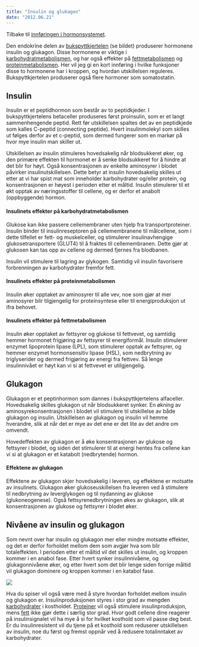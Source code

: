 ```yaml
---
title: "Insulin og glukagon"
date: "2012.06.21"
---
```


Tilbake til [innføringen i hormonsystemet](../../hormonsystemet.qmd "En innføring i hormonsystemet").

Den endokrine delen av [bukspyttkjertelen](brokenlink/skjoldbruskkjertelen-bukspyttkjertelen-og-fettvevet/ "Skjoldbruskkjertelen, bukspyttkjertelen og fettvevet") (se bildet) produserer hormonene insulin og glukagon. Disse hormonene er viktige i [karbohydratmetabolismen](brokenlink/karbohydratmetabolismen/ "Karbohydratmetabolismen"), og har også effekter på [fettmetabolismen](brokenlink/fettmetabolismen/ "Fettmetabolismen") og [proteinmetabolismen](brokenlink/proteinmetabolismen/ "Proteinmetabolismen"). Her vil jeg gi en kort innføring i hvilke funksjoner disse to hormonene har i kroppen, og hvordan utskillelsen reguleres. Bukspyttkjertelen produserer også flere hormoner som somatostatin.

## Insulin

Insulin er et peptidhormon som består av to peptidkjeder. I bukspyttkjertelens betaceller produseres først proinsulin, som er et langt sammenhengende peptid. Rett før utskillelsen spaltes det av en peptidkjede som kalles C-peptid (connecting peptide). Hvert insulinmolekyl som skilles ut følges derfor av et c-peptid, som dermed fungerer som en markør på hvor mye insulin man skiller ut.

Utskillelsen av insulin stimuleres hovedsakelig når blodsukkeret øker, og den primære effekten til hormonet er å senke blodsukkeret for å hindre at det blir for høyt. Også konsentrasjonen av enkelte aminosyrer i blodet påvirker insulinutskillelsen. Dette betyr at insulin hovedsakelig skilles ut etter at vi har spist mat som inneholder karbohydrater og/eller protein, og konsentrasjonen er høyest i perioden etter et måltid. Insulin stimulerer til et økt opptak av næringsstoffer til cellene, og er derfor et anabolt (oppbyggende) hormon.

#### **Insulinets effekter på karbohydratmetabolismen**

Glukose kan ikke passere cellemembraner uten hjelp fra transportproteiner. Insulin binder til insulinreseptoren på cellemembranene til målcellene, som i dette tilfellet er fett- og muskelceller, og stimulerer insulinavhengige glukosetransportere (GLUT4) til å fraktes til cellemembranen. Dette gjør at glukosen kan tas opp av cellene og dermed fjernes fra blodbanen.

Insulin vil stimulere til lagring av glykogen. Samtidig vil insulin favorisere forbrenningen av karbohydrater fremfor fett.

#### **Insulinets effekter på proteinmetabolismen**

Insulin øker opptaket av aminosyrer til alle vev, noe som gjør at mer aminosyrer blir tilgjengelig for proteinsyntese eller til energiproduksjon ut ifra behovet.

#### **Insulinets effekter på fettmetabolismen**

Insulin øker opptaket av fettsyrer og glukose til fettvevet, og samtidig hemmer hormonet frigjøring av fettsyrer til energiformål. Insulin stimulerer enzymet lipoprotein lipase (LPL), som stimulerer opptak av fettsyrer, og hemmer enzymet hormonsensitiv lipase (HSL), som nedbrytning av triglyserider og dermed frigjøring av energi fra fettvev. Så lenge insulinnivået er høyt kan vi si at fettvevet er utilgjengelig.

## Glukagon

Glukagon er et peptinhormon som dannes i bukspyttkjertelens alfaceller. Hovedsakelig skilles glukagon ut når blodsukkeret synker. En økning av aminosyrekonsentrasjonen i blodet vil stimulere til utskillelse av både glukagon og insulin. Utskillelsen av glukagon og insulin vil hemme hverandre, slik at når det er mye av det ene er det lite av det andre om omvendt.

Hovedeffekten av glukagon er å øke konsentrasjonen av glukose og fettsyrer i blodet, og siden det stimulerer til at energi hentes fra cellene kan vi si at glukagon er et katabolt (nedbrytende) hormon.

#### **Effektene av glukagon**

Effektene av glukagon skjer hovedsakelig i leveren, og effektene er motsatte av insulinets. Glukagon øker glukoseuskillelsen fra leveren ved å stimulere til nedbrytning av leverglykogen og til nydanning av glukose (glukoneogenese). Også fettsyrenedbrytningen økes av glukagon, slik at konsentrasjonen av glukose og fettsyrer i blodet øker.

## Nivåene av insulin og glukagon

Som nevnt over har insulin og glukagon mer eller mindre motsatte effekter, og det er derfor forholdet mellom dem som avgjør hva som blir totaleffekten. I perioden etter et måltid vil det skilles ut insulin, og kroppen kommer i en anabol fase. Etter hvert synker insulinnivåene, og glukagonnivåene øker, og etter hvert som det blir lenge siden forrige måltid vil glukagon dominere og kroppen kommer i en katabol fase.

![](images/clipboard-3838672110.png)

Hva du spiser vil også være med å styre hvordan forholdet mellom insulin og glukagon er. Insulinproduksjonen styres i stor grad av mengden [karbohydrater](brokenlink/karbohydrater/ "Karbohydrater") i kostholdet. [Proteiner](brokenlink/protein/ "Protein") vil også stimulere insulinproduksjon, mens [fett](brokenlink/fett/ "Fett") ikke gjør dette i særlig stor grad. Hvor godt cellene dine reagerer på insulinsignalet vil ha mye å si for hvilket kosthold som vil passe deg best. Er du insulinresistent vil du tjene på et kosthold som reduserer utskillelsen av insulin, noe du først og fremst oppnår ved å redusere totalinntaket av karbohydrater.
